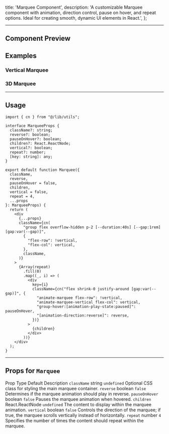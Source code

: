 
  title: 'Marquee Component',
  description:
    'A customizable Marquee component with animation, direction control, pause on hover, and repeat options. Ideal for creating smooth, dynamic UI elements in React.',
};

---

## Component Preview

<ComponentCodePreview name="marquee" hasReTrigger isFitheight />

## Examples

### Vertical Marquee

<ComponentCodePreview name="marquee-vertical" hasReTrigger isFitheight />

### 3D Marquee

<ComponentCodePreview name="marquee-3d" hasReTrigger isCard />

---

## Usage

```tsx marquee.tsx
import { cn } from "@/lib/utils";

interface MarqueeProps {
  className?: string;
  reverse?: boolean;
  pauseOnHover?: boolean;
  children?: React.ReactNode;
  vertical?: boolean;
  repeat?: number;
  [key: string]: any;
}

export default function Marquee({
  className,
  reverse,
  pauseOnHover = false,
  children,
  vertical = false,
  repeat = 4,
  ...props
}: MarqueeProps) {
  return (
    <div
      {...props}
      className={cn(
        "group flex overflow-hidden p-2 [--duration:40s] [--gap:1rem] [gap:var(--gap)]",
        {
          "flex-row": !vertical,
          "flex-col": vertical,
        },
        className,
      )}
    >
      {Array(repeat)
        .fill(0)
        .map((_, i) => (
          <div
            key={i}
            className={cn("flex shrink-0 justify-around [gap:var(--gap)]", {
              "animate-marquee flex-row": !vertical,
              "animate-marquee-vertical flex-col": vertical,
              "group-hover:[animation-play-state:paused]": pauseOnHover,
              "[animation-direction:reverse]": reverse,
            })}
          >
            {children}
          </div>
        ))}
    </div>
  );
}
```

---

## Props for `Marquee`

<div className="rounded-lg border bg-background">
  <Table className="border-collapse">
    <TableHeader>
      <TableRow className="hover:bg-transparent">
        <TableHead className="w-[150px] border-r last:border-r-0">Prop</TableHead>
        <TableHead className="w-[150px] border-r last:border-r-0">Type</TableHead>
        <TableHead className="text-right">Default</TableHead>
        <TableHead className="border-r last:border-r-0">Description</TableHead>
      </TableRow>
    </TableHeader>
    <TableBody>
      <TableRow>
        <TableCell className="border-r last:border-r-0">
          <code className="rounded bg-muted px-1 py-0.5">className</code>
        </TableCell>
        <TableCell className="border-r last:border-r-0">
          <Badge variant="secondary" className="font-mono text-xs">string</Badge>
        </TableCell>
        <TableCell className="text-right">
          <code className="rounded bg-muted px-1 py-0.5">undefined</code>
        </TableCell>
        <TableCell className="border-r last:border-r-0">
          Optional CSS class for styling the main marquee container.
        </TableCell>
      </TableRow>
      <TableRow>
        <TableCell className="border-r last:border-r-0">
          <code className="rounded bg-muted px-1 py-0.5">reverse</code>
        </TableCell>
        <TableCell className="border-r last:border-r-0">
          <Badge variant="secondary" className="font-mono text-xs">boolean</Badge>
        </TableCell>
        <TableCell className="text-right">
          <code className="rounded bg-muted px-1 py-0.5">false</code>
        </TableCell>
        <TableCell className="border-r last:border-r-0">
          Determines if the marquee animation should play in reverse.
        </TableCell>
      </TableRow>
      <TableRow>
        <TableCell className="border-r last:border-r-0">
          <code className="rounded bg-muted px-1 py-0.5">pauseOnHover</code>
        </TableCell>
        <TableCell className="border-r last:border-r-0">
          <Badge variant="secondary" className="font-mono text-xs">boolean</Badge>
        </TableCell>
        <TableCell className="text-right">
          <code className="rounded bg-muted px-1 py-0.5">false</code>
        </TableCell>
        <TableCell className="border-r last:border-r-0">
          Pauses the marquee animation when hovered.
        </TableCell>
      </TableRow>
      <TableRow>
        <TableCell className="border-r last:border-r-0">
          <code className="rounded bg-muted px-1 py-0.5">children</code>
        </TableCell>
        <TableCell className="border-r last:border-r-0">
          <Badge variant="secondary" className="font-mono text-xs">React.ReactNode</Badge>
        </TableCell>
        <TableCell className="text-right">
          <code className="rounded bg-muted px-1 py-0.5">undefined</code>
        </TableCell>
        <TableCell className="border-r last:border-r-0">
          The content to display within the marquee animation.
        </TableCell>
      </TableRow>
      <TableRow>
        <TableCell className="border-r last:border-r-0">
          <code className="rounded bg-muted px-1 py-0.5">vertical</code>
        </TableCell>
        <TableCell className="border-r last:border-r-0">
          <Badge variant="secondary" className="font-mono text-xs">boolean</Badge>
        </TableCell>
        <TableCell className="text-right">
          <code className="rounded bg-muted px-1 py-0.5">false</code>
        </TableCell>
        <TableCell className="border-r last:border-r-0">
          Controls the direction of the marquee; if true, the marquee scrolls vertically instead of horizontally.
        </TableCell>
      </TableRow>
      <TableRow>
        <TableCell className="border-r last:border-r-0">
          <code className="rounded bg-muted px-1 py-0.5">repeat</code>
        </TableCell>
        <TableCell className="border-r last:border-r-0">
          <Badge variant="secondary" className="font-mono text-xs">number</Badge>
        </TableCell>
        <TableCell className="text-right">
          <code className="rounded bg-muted px-1 py-0.5">4</code>
        </TableCell>
        <TableCell className="border-r last:border-r-0">
          Specifies the number of times the content should repeat within the marquee.
        </TableCell>
      </TableRow>
    </TableBody>
  </Table>
</div>
